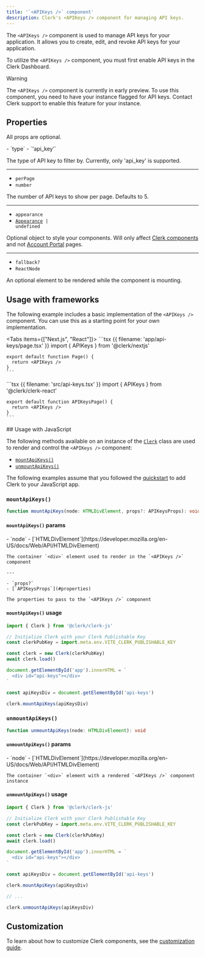 ```yaml
---
title: '`<APIKeys />` component'
description: Clerk's <APIKeys /> component for managing API keys.
---
```


The `<APIKeys />` component is used to manage API keys for your application. It allows you to create, edit, and revoke API keys for your application.

To utilize the `<APIKeys />` component, you must first enable API keys in the Clerk Dashboard.

> [!WARNING]
> The `<APIKeys />` component is currently in early preview. To use this component, you need to have your instance flagged for API keys. Contact Clerk support to enable this feature for your instance.

## Properties

All props are optional.

<Properties>
  - `type`
  - `'api_key'`

  The type of API key to filter by. Currently, only 'api\_key' is supported.

  ---

  - `perPage`
  - `number`

  The number of API keys to show per page. Defaults to 5.

  ---

  - `appearance`
  - <code>[Appearance](/docs/customization/overview) | undefined</code>

  Optional object to style your components. Will only affect [Clerk components](/docs/components/overview) and not [Account Portal](/docs/account-portal/overview) pages.

  ---

  - `fallback?`
  - `ReactNode`

  An optional element to be rendered while the component is mounting.
</Properties>

## Usage with frameworks

The following example includes a basic implementation of the `<APIKeys />` component. You can use this as a starting point for your own implementation.

<Tabs items={["Next.js", "React"]}>
  <Tab>
    ```tsx {{ filename: 'app/api-keys/page.tsx' }}
    import { APIKeys } from '@clerk/nextjs'

    export default function Page() {
      return <APIKeys />
    }
    ```
  </Tab>

  <Tab>
    ```tsx {{ filename: 'src/api-keys.tsx' }}
    import { APIKeys } from '@clerk/clerk-react'

    export default function APIKeysPage() {
      return <APIKeys />
    }
    ```
  </Tab>
</Tabs>

<If sdk="js-frontend">
  ## Usage with JavaScript

  The following methods available on an instance of the [`Clerk`](/docs/references/javascript/clerk) class are used to render and control the `<APIKeys />` component:

  - [`mountApiKeys()`](#mount-api-keys)
  - [`unmountApiKeys()`](#unmount-api-keys)

  The following examples assume that you followed the [quickstart](/docs/quickstarts/javascript) to add Clerk to your JavaScript app.

  ### `mountApiKeys()`

  ```typescript
  function mountApiKeys(node: HTMLDivElement, props?: APIKeysProps): void
  ```

  #### `mountApiKeys()` params

  <Properties>
    - `node`
    - [`HTMLDivElement`](https://developer.mozilla.org/en-US/docs/Web/API/HTMLDivElement)

    The container `<div>` element used to render in the `<APIKeys />` component

    ---

    - `props?`
    - [`APIKeysProps`](#properties)

    The properties to pass to the `<APIKeys />` component
  </Properties>

  #### `mountApiKeys()` usage

  ```js {{ filename: 'main.js', mark: [15] }}
  import { Clerk } from '@clerk/clerk-js'

  // Initialize Clerk with your Clerk Publishable Key
  const clerkPubKey = import.meta.env.VITE_CLERK_PUBLISHABLE_KEY

  const clerk = new Clerk(clerkPubKey)
  await clerk.load()

  document.getElementById('app').innerHTML = `
    <div id="api-keys"></div>
  `

  const apiKeysDiv = document.getElementById('api-keys')

  clerk.mountApiKeys(apiKeysDiv)
  ```

  ### `unmountApiKeys()`

  ```typescript
  function unmountApiKeys(node: HTMLDivElement): void
  ```

  #### `unmountApiKeys()` params

  <Properties>
    - `node`
    - [`HTMLDivElement`](https://developer.mozilla.org/en-US/docs/Web/API/HTMLDivElement)

    The container `<div>` element with a rendered `<APIKeys />` component instance
  </Properties>

  #### `unmountApiKeys()` usage

  ```js {{ filename: 'main.js', mark: [19] }}
  import { Clerk } from '@clerk/clerk-js'

  // Initialize Clerk with your Clerk Publishable Key
  const clerkPubKey = import.meta.env.VITE_CLERK_PUBLISHABLE_KEY

  const clerk = new Clerk(clerkPubKey)
  await clerk.load()

  document.getElementById('app').innerHTML = `
    <div id="api-keys"></div>
  `

  const apiKeysDiv = document.getElementById('api-keys')

  clerk.mountApiKeys(apiKeysDiv)

  // ...

  clerk.unmountApiKeys(apiKeysDiv)
  ```
</If>

## Customization

To learn about how to customize Clerk components, see the [customization guide](/docs/customization/overview).
